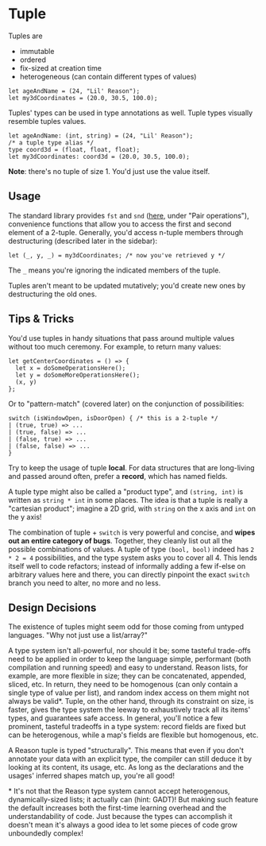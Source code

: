 # Tuple

Tuples are

- immutable
- ordered
- fix-sized at creation time
- heterogeneous (can contain different types of values)

```reason
let ageAndName = (24, "Lil' Reason");
let my3dCoordinates = (20.0, 30.5, 100.0);
```

Tuples' types can be used in type annotations as well. Tuple types visually resemble tuples values.

```reason
let ageAndName: (int, string) = (24, "Lil' Reason");
/* a tuple type alias */
type coord3d = (float, float, float);
let my3dCoordinates: coord3d = (20.0, 30.5, 100.0);
```

**Note**: there's no tuple of size 1. You'd just use the value itself.

## Usage

The standard library provides `fst` and `snd` ([here](//reasonml.github.io/api/Pervasives.html), under "Pair operations"), convenience functions that allow you to access the first and second element of a 2-tuple. Generally, you'd access n-tuple members through destructuring (described later in the sidebar):

```reason
let (_, y, _) = my3dCoordinates; /* now you've retrieved y */
```

The `_` means you're ignoring the indicated members of the tuple.

Tuples aren't meant to be updated mutatively; you'd create new ones by destructuring the old ones.

## Tips & Tricks

You'd use tuples in handy situations that pass around multiple values without too much ceremony. For example, to return many values:

```reason
let getCenterCoordinates = () => {
  let x = doSomeOperationsHere();
  let y = doSomeMoreOperationsHere();
  (x, y)
};
```

Or to "pattern-match" (covered later) on the conjunction of possibilities:

```reason
switch (isWindowOpen, isDoorOpen) { /* this is a 2-tuple */
| (true, true) => ...
| (true, false) => ...
| (false, true) => ...
| (false, false) => ...
}
```

Try to keep the usage of tuple **local**. For data structures that are long-living and passed around often, prefer a **record**, which has named fields.

A tuple type might also be called a "product type", and `(string, int)` is written as `string * int` in some places. The idea is that a tuple is really a "cartesian product"; imagine a 2D grid, with `string` on the x axis and `int` on the y axis!

The combination of tuple + `switch` is very powerful and concise, and **wipes out an entire category of bugs**. Together, they cleanly list out all the possible combinations of values. A tuple of type `(bool, bool)` indeed has `2 * 2 = 4` possibilities, and the type system asks you to cover all 4. This lends itself well to code refactors; instead of informally adding a few if-else on arbitrary values here and there, you can directly pinpoint the exact `switch` branch you need to alter, no more and no less.

## Design Decisions

The existence of tuples might seem odd for those coming from untyped languages. "Why not just use a list/array?"

A type system isn't all-powerful, nor should it be; some tasteful trade-offs need to be applied in order to keep the language simple, performant (both compilation and running speed) and easy to understand. Reason lists, for example, are more flexible in size; they can be concatenated, appended, sliced, etc. In return, they need to be homogenous (can only contain a single type of value per list), and random index access on them might not always be valid*. Tuple, on the other hand, through its constraint on size, is faster, gives the type system the leeway to exhaustively track all its items' types, and guarantees safe access. In general, you'll notice a few prominent, tasteful tradeoffs in a type system: record fields are fixed but can be heterogenous, while a map's fields are flexible but homogenous, etc.

A Reason tuple is typed "structurally". This means that even if you don't annotate your data with an explicit type, the compiler can still deduce it by looking at its content, its usage, etc. As long as the declarations and the usages' inferred shapes match up, you're all good!

\* It's not that the Reason type system cannot accept heterogenous, dynamically-sized lists; it actually can (hint: GADT)! But making such feature the default increases both the first-time learning overhead and the understandability of code. Just because the types can accomplish it doesn't mean it's always a good idea to let some pieces of code grow unboundedly complex!
